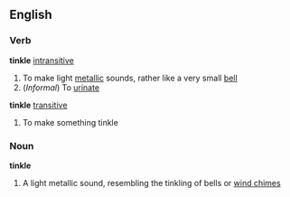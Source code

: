 ==English==
===Verb===
'''tinkle''' [[intransitive]]
#To make light [[metallic]] sounds, rather like a very small [[bell]]
#(''Informal'') To [[urinate]]
'''tinkle''' [[transitive]]
#To make something tinkle
===Noun===
'''tinkle'''
#A light metallic sound, resembling the tinkling of bells or [[wind chime]]s